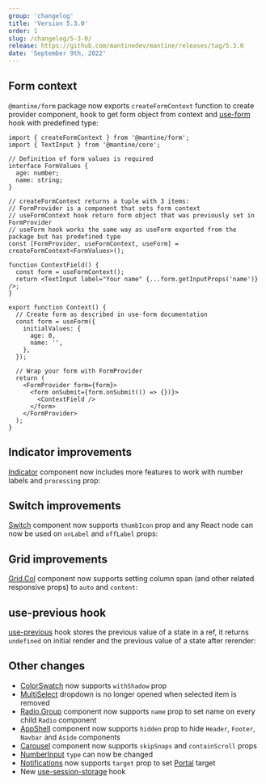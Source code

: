 ```yaml
---
group: 'changelog'
title: 'Version 5.3.0'
order: 1
slug: /changelog/5-3-0/
release: https://github.com/mantinedev/mantine/releases/tag/5.3.0
date: 'September 9th, 2022'
---
```



## Form context

`@mantine/form` package now exports `createFormContext` function to create provider component,
hook to get form object from context and [use-form](/form/use-form/) hook with predefined type:

```tsx
import { createFormContext } from '@mantine/form';
import { TextInput } from '@mantine/core';

// Definition of form values is required
interface FormValues {
  age: number;
  name: string;
}

// createFormContext returns a tuple with 3 items:
// FormProvider is a component that sets form context
// useFormContext hook return form object that was previously set in FormProvider
// useForm hook works the same way as useForm exported from the package but has predefined type
const [FormProvider, useFormContext, useForm] = createFormContext<FormValues>();

function ContextField() {
  const form = useFormContext();
  return <TextInput label="Your name" {...form.getInputProps('name')} />;
}

export function Context() {
  // Create form as described in use-form documentation
  const form = useForm({
    initialValues: {
      age: 0,
      name: '',
    },
  });

  // Wrap your form with FormProvider
  return (
    <FormProvider form={form}>
      <form onSubmit={form.onSubmit(() => {})}>
        <ContextField />
      </form>
    </FormProvider>
  );
}
```

## Indicator improvements

[Indicator](https://mantine.dev/core/indicator/) component now includes more features to work with number labels and `processing` prop:

<Demo data={IndicatorDemos.overflowCount} />

<Demo data={IndicatorDemos.processing} />

## Switch improvements

[Switch](https://mantine.dev/core/switch/) component now supports `thumbIcon` prop and any React node can now be used on `onLabel` and `offLabel` props:

<Demo data={SwitchDemos.iconLabels} />

<Demo data={SwitchDemos.thumbIcon} />

## Grid improvements

[Grid.Col](https://mantine.dev/core/grid/) component now supports setting column span (and other related responsive props) to `auto` and `content`:

<Demo data={GridDemos.auto} />

<Demo data={GridDemos.content} />

## use-previous hook

[use-previous](https://mantine.dev/hooks/use-previous/) hook stores the previous value of a state in a ref,
it returns `undefined` on initial render and the previous value of a state after rerender:

<Demo data={HooksDemos.usePreviousUsage} />

## Other changes

- [ColorSwatch](https://mantine.dev/core/color-swatch/) now supports `withShadow` prop
- [MultiSelect](https://mantine.dev/core/multi-select/) dropdown is no longer opened when selected item is removed
- [Radio.Group](https://mantine.dev/core/radio) component now supports `name` prop to set name on every child `Radio` component
- [AppShell](https://mantine.dev/core/app-shell/) component now supports `hidden` prop to hide `Header`, `Footer`, `Navbar` and `Aside` components
- [Carousel](https://mantine.dev/others/carousel/) component now supports `skipSnaps` and `containScroll` props
- [NumberInput](https://mantine.dev/core/number-input/) `type` can now be changed
- [Notifications](https://mantine.dev/others/notifications/) now supports `target` prop to set [Portal](https://mantine.dev/core/portal/) target
- New [use-session-storage](https://mantine.dev/hooks/use-local-storage/#use-session-storage) hook
